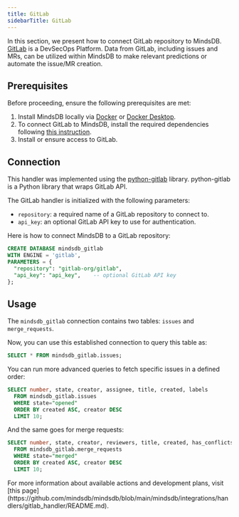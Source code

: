 ```yaml
---
title: GitLab
sidebarTitle: GitLab
---
```


In this section, we present how to connect GitLab repository to MindsDB.
[GitLab](https://about.gitlab.com/) is a DevSecOps Platform. Data from GitLab, including issues and MRs, can be utilized within MindsDB to make relevant predictions or automate the issue/MR creation.

## Prerequisites

Before proceeding, ensure the following prerequisites are met:

1. Install MindsDB locally via [Docker](/setup/self-hosted/docker) or [Docker Desktop](/setup/self-hosted/docker-desktop).
2. To connect GitLab to MindsDB, install the required dependencies following [this instruction](/setup/self-hosted/docker#install-dependencies).
3. Install or ensure access to GitLab.

## Connection

This handler was implemented using the [python-gitlab](https://github.com/python-gitlab/python-gitlab) library.
python-gitlab is a Python library that wraps GitLab API.

The GitLab handler is initialized with the following parameters:

* `repository`: a required name of a GitLab repository to connect to.
* `api_key`: an optional GitLab API key to use for authentication.

Here is how to connect MindsDB to a GitLab repository:

```sql
CREATE DATABASE mindsdb_gitlab
WITH ENGINE = 'gitlab',
PARAMETERS = {
  "repository": "gitlab-org/gitlab",
  "api_key": "api_key",    -- optional GitLab API key
};
```

## Usage

The `mindsdb_gitlab` connection contains two tables: `issues` and `merge_requests`.

Now, you can use this established connection to query this table as:

```sql
SELECT * FROM mindsdb_gitlab.issues;
```

You can run more advanced queries to fetch specific issues in a defined order:

```sql
SELECT number, state, creator, assignee, title, created, labels 
  FROM mindsdb_gitlab.issues
  WHERE state="opened"
  ORDER BY created ASC, creator DESC
  LIMIT 10;
```

And the same goes for merge requests:

```sql
SELECT number, state, creator, reviewers, title, created, has_conflicts
  FROM mindsdb_gitlab.merge_requests
  WHERE state="merged"
  ORDER BY created ASC, creator DESC
  LIMIT 10;
```

<Info>
For more information about available actions and development plans, visit [this page](https://github.com/mindsdb/mindsdb/blob/main/mindsdb/integrations/handlers/gitlab_handler/README.md).
</Info> 
